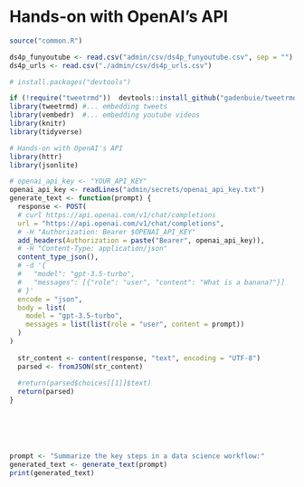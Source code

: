 # Hands-on with OpenAI's API

```r
source("common.R")

ds4p_funyoutube <- read.csv("admin/csv/ds4p_funyoutube.csv", sep = "")
ds4p_urls <- read.csv("./admin/csv/ds4p_urls.csv")

# install.packages("devtools")

if (!require("tweetrmd"))  devtools::install_github("gadenbuie/tweetrmd")
library(tweetrmd) #... embedding tweets
library(vembedr)  #... embedding youtube videos
library(knitr)
library(tidyverse)
```

```r
# Hands-on with OpenAI's API
library(httr)
library(jsonlite)

# openai_api_key <- "YOUR_API_KEY"
openai_api_key <- readLines("admin/secrets/openai_api_key.txt")
generate_text <- function(prompt) {
  response <- POST(
  # curl https://api.openai.com/v1/chat/completions 
  url = "https://api.openai.com/v1/chat/completions", 
  # -H "Authorization: Bearer $OPENAI_API_KEY"
  add_headers(Authorization = paste("Bearer", openai_api_key)),
  # -H "Content-Type: application/json"
  content_type_json(),
  # -d '{
  #   "model": "gpt-3.5-turbo",
  #   "messages": [{"role": "user", "content": "What is a banana?"}] 
  # }'
  encode = "json",
  body = list(
    model = "gpt-3.5-turbo",
    messages = list(list(role = "user", content = prompt))
  )
)
  
  str_content <- content(response, "text", encoding = "UTF-8")
  parsed <- fromJSON(str_content)
  
  #return(parsed$choices[[1]]$text)
  return(parsed)
}






prompt <- "Summarize the key steps in a data science workflow:"
generated_text <- generate_text(prompt)
print(generated_text)

```
